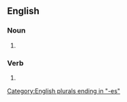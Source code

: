 {{also|air-brushes|air brushes}}

==English==

===Noun===
{{head|en|noun plural form}}

# {{plural of|airbrush|lang=en}}

===Verb===
{{head|en|verb form}}

# {{en-third-person singular of|airbrush}}

[[Category:English plurals ending in "-es"]]